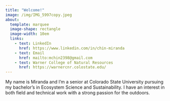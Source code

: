 ```yaml
---
title: "Welcome!"
image: /img/IMG_5997copy.jpeg
about:
  template: marquee
  image-shape: rectangle
  image-width: 10em
  links: 
    - text: LinkedIn
      href: https://www.linkedin.com/in/chin-miranda
    - text: Email
      href: mailto:mchin2398@gmail.com
    - text: Warner College of Natural Resources
      href: https://warnercnr.colostate.edu/
---
```


My name is Miranda and I'm a senior at Colorado State University pursuing my bachelor's in Ecosystem Science and Sustainability. I have an interest in both field and technical work with a strong passion for the outdoors.
